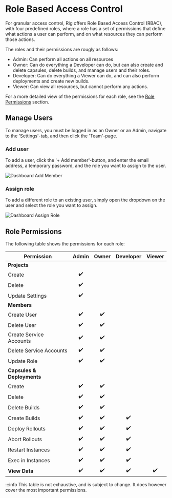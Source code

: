 # Role Based Access Control

For granular access control, Rig offers Role Based Access Control (RBAC), with four predefined roles, 
where a role has a set of permissions that define what actions a user can perform, and on what resources they can perform those actions.

The roles and their permissions are rougly as follows:
- Admin: Can perform all actions on all resources
- Owner: Can do everything a Developer can do, but can also create and delete capsules, delete builds, and manage users and their roles.
- Developer: Can do everything a Viewer can do, and can also perform deployments and create new builds.
- Viewer: Can view all resources, but cannot perform any actions.

For a more detailed view of the permissions for each role, see the [Role Permissions](#role-permissions) section.

## Manage Users

To manage users, you must be logged in as an Owner or an Admin, navigate to the 'Settings'-tab, and then click the 'Team'-page.

### Add user

To add a user, click the '+ Add member'-button, and enter the email address, a temporary password, and the role you want to assign to the user.

![Dashboard Add Member](/img/rbac/add-member.png)

### Assign role

To add a different role to an existing user, simply open the dropdown on the user and select the role you want to assign.

![Dashboard Assign Role](/img/rbac/assign-role.png)


## Role Permissions

The following table shows the permissions for each role:

| Permission | Admin | Owner | Developer | Viewer |
| --- | :---: | :---: | :---: | :---: |
| **Projects** | | | | |
| Create |:heavy_check_mark:| | | |
| Delete |:heavy_check_mark:| | | |
| Update Settings |:heavy_check_mark:| | | |
| **Members** | | | | |
| Create User |:heavy_check_mark:|:heavy_check_mark:| | |
| Delete User |:heavy_check_mark:|:heavy_check_mark:| | |
| Create Service Accounts |:heavy_check_mark:|:heavy_check_mark:| | |
| Delete Service Accounts |:heavy_check_mark:|:heavy_check_mark:| | |
| Update Role |:heavy_check_mark:|:heavy_check_mark:| | |
| **Capsules & Deployments** | | | | |
| Create |:heavy_check_mark:|:heavy_check_mark:| | |
| Delete |:heavy_check_mark:|:heavy_check_mark:| | |
| Delete Builds |:heavy_check_mark:|:heavy_check_mark:| | |
| Create Builds |:heavy_check_mark:|:heavy_check_mark:|:heavy_check_mark:| |
| Deploy Rollouts |:heavy_check_mark:|:heavy_check_mark:|:heavy_check_mark:| |
| Abort Rollouts |:heavy_check_mark:|:heavy_check_mark:|:heavy_check_mark:| |
| Restart Instances |:heavy_check_mark:|:heavy_check_mark:|:heavy_check_mark:| |
| Exec in Instances |:heavy_check_mark:|:heavy_check_mark:|:heavy_check_mark:| |
| **View Data** |:heavy_check_mark:|:heavy_check_mark:|:heavy_check_mark:|:heavy_check_mark:|

:::info
This table is not exhaustive, and is subject to change. 
It does however cover the most important permissions.






